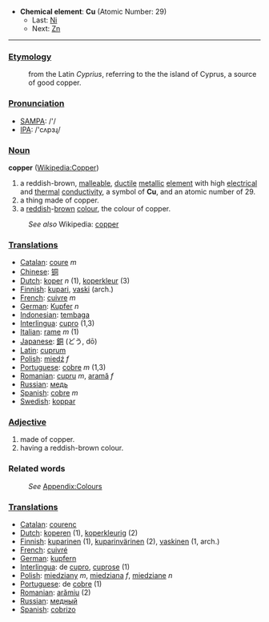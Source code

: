 *'''Chemical element''': '''Cu''' (Atomic Number: 29)
**Last: [[Nickel|Ni]]
**Next: [[Zinc|Zn]]
----
===[[Etymology]]===
:from the Latin ''Cyprius'', referring to the the island of Cyprus, a source of good copper.

===[[Pronunciation]]===
*[[w:SAMPA|SAMPA]]: /'/
*[[w:IPA|IPA]]: /'cʌpɜɻ/

===[[Noun]]===
'''copper''' ([[en:Copper|Wikipedia:Copper]])
#a reddish-brown, [[malleable]], [[ductile]] [[metal]]lic [[element]] with high [[electrical]] and [[thermal]] [[conductivity]], a symbol of '''Cu''', and an atomic number of 29.
#a thing made of copper.
#a [[red]]dish-[[brown]] [[color|colour]], the colour of copper.
:''See also'' Wikipedia: [[w:copper|copper]]

===[[Translation]]s===
*[[Catalan]]: [[coure]] ''m''
*[[Chinese]]: [[铜]]
*[[Dutch]]: [[koper]] ''n'' (1), [[koperkleur]] (3)
*[[Finnish]]: [[kupari]], [[vaski]] (arch.)
*[[French]]: [[cuivre]] ''m''
*[[German]]: [[Kupfer]] ''n''
*[[Indonesian]]: [[tembaga]]
*[[Interlingua]]: [[cupro]] (1,3)
*[[Italian]]: [[rame]] ''m'' (1)
*[[Japanese]]: [[銅]] (どう, dō)
*[[Latin]]: [[cuprum]]
*[[Polish]]: [[miedź]] ''f''
*[[Portuguese]]: [[cobre]] ''m'' (1,3)
*[[Romanian]]: [[cupru]] ''m'', [[aramă]] ''f''
*[[Russian]]: [[медь]]
*[[Spanish]]: [[cobre]] ''m''
*[[Swedish]]: [[koppar]]

===[[Adjective]]===
#made of copper.
#having a reddish-brown colour.

===Related words===
:''See'' [[Wiktionary_Appendix:Colours|Appendix:Colours]]

===[[Translation]]s===

*[[Catalan]]: [[courenc]]
*[[Dutch]]: [[koperen]] (1), [[koperkleurig]] (2)
*[[Finnish]]: [[kuparinen]] (1), [[kuparinvärinen]] (2), [[vaskinen]] (1, arch.)
*[[French]]: [[cuivré]]
*[[German]]: [[kupfern]]
*[[Interlingua]]: de [[cupro]], [[cuprose]] (1)
*[[Polish]]: [[miedziany]] ''m'', [[miedziana]] ''f'', [[miedziane]] ''n''
*[[Portuguese]]: de [[cobre]] (1)
*[[Romanian]]: [[arămiu]] (2)
*[[Russian]]: [[медный]]
*[[Spanish]]: [[cobrizo]]